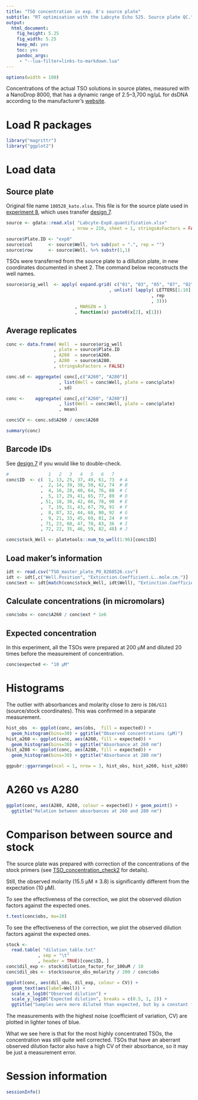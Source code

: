 ```yaml
---
title: "TSO concentration in exp. 8's source plate"
subtitle: "RT optimisation with the Labcyte Echo 525. Source plate QC."
output: 
  html_document: 
    fig_height: 5.25
    fig_width: 5.25
    keep_md: yes
    toc: yes
    pandoc_args:
     - "--lua-filter=links-to-markdown.lua"
---
```


```r
options(width = 100)
```

Concentrations of the actual TSO solutions in source plates, measured with
a NanoDrop 8000, that has a dynamic range of 2.5–3,700 ng/μL for dsDNA according
to the manufacturer's [website](https://www.thermofisher.com/jp/en/home/industrial/spectroscopy-elemental-isotope-analysis/molecular-spectroscopy/ultraviolet-visible-visible-spectrophotometry-uv-vis-vis/uv-vis-vis-instruments/nanodrop-microvolume-spectrophotometers/nanodrop-products-guide.html).


Load R packages
===============

```r
library("magrittr")
library("ggplot2")
```


Load data
=========

Source plate
------------

Original file name `180528_kato.xlsx`.  This file is for the source plate used
in [experiment 8](Labcyte-RT_Data_Analysis_8.md), which uses transfer [design 7](Labcyte-RT7.md).


```r
source <- gdata::read.xls( "Labcyte-Exp8.quantification.xlsx"
                         , nrow = 210, sheet = 1, stringsAsFactors = FALSE)

source$Plate.ID <- "exp8"
source$col      <- source$Well. %>% sub(pat = ".", rep = "")
source$row      <- source$Well. %>% substr(1,1)
```

TSOs were transferred from the source plate to a dillution plate, in new
coordinates documented in sheet 2.  The command below reconstructs the well
names.

```r
source$orig_well  <- apply( expand.grid( c("01", "03", "05", "07", "02", "04", "06")
                                       , unlist( lapply( LETTERS[1:10]
                                                       , rep
                                                       , 3)))
                          , MARGIN = 1
                          , function(x) paste0(x[2], x[1]))
```


Average replicates
------------------

```r
conc <- data.frame( Well  = source$orig_well
                  , plate = source$Plate.ID
                  , A260  = source$A260.
                  , A280  = source$A280.
                  , stringsAsFactors = FALSE)

conc.sd <- aggregate( conc[,c("A260", "A280")]
                    , list(Well = conc$Well, plate = conc$plate)
                    , sd)

conc <-    aggregate( conc[,c("A260", "A280")]
                    , list(Well = conc$Well, plate = conc$plate)
                    , mean)

conc$CV <- conc.sd$A260 / conc$A260

summary(conc)
```


Barcode IDs
-----------

See [design 7](Labcyte-RT7.md) if you would like to double-check.

```r
#               1   2   3   4   5   6   7
conc$ID  <- c(  1, 13, 25, 37, 49, 61, 73  # A
             ,  2, 14, 39, 38, 50, 62, 74  # B
             ,  4, 16, 28, 40, 64, 76, 88  # C
             ,  5, 17, 29, 41, 65, 77, 89  # D
             , 51, 18, 30, 42, 66, 78, 90  # E
             ,  7, 19, 31, 43, 67, 79, 91  # F
             ,  8, 87, 32, 44, 68, 80, 92  # G
             ,  9, 21, 33, 45, 69, 81, 24  # H 
             , 71, 23, 60, 47, 70, 83, 36  # I
             , 72, 22, 35, 46, 59, 82, 48) # J

conc$stock_Well <- platetools::num_to_well(1:96)[conc$ID]
```


Load maker's information
------------------------

```r
idt <- read.csv("TSO_master_plate_PO_8268526.csv")
idt <- idt[,c("Well.Position", "Extinction.Coefficient.L..mole.cm.")]
conc$ext <- idt[match(conc$stock_Well, idt$Well), "Extinction.Coefficient.L..mole.cm."]
```


Calculate concentrations (in micromolars)
-----------------------------------------

```r
conc$obs <- conc$A260 / conc$ext * 1e6
```


Expected concentration
----------------------

In this experiment, all the TSOs were prepared at 200 µM and diluted 20 times
before the measurement of concentration.

```r
conc$expected <- "10 µM"
```


Histograms
==========

The outlier with absorbances and molarity close to zero is `I06/G11`
(source/stock coordinates).  This was confirmed in a separate measurement.

```r
hist_obs  <- ggplot(conc, aes(obs,  fill = expected)) +
  geom_histogram(bins=30) + ggtitle("Observed concentrations (µM)")
hist_a260 <- ggplot(conc, aes(A260, fill = expected)) +
  geom_histogram(bins=30) + ggtitle("Absorbance at 260 nm")
hist_a280 <- ggplot(conc, aes(A280, fill = expected)) +
  geom_histogram(bins=30) + ggtitle("Absorbance at 280 nm")

ggpubr::ggarrange(ncol = 1, nrow = 3, hist_obs, hist_a260, hist_a280)
```


A260 vs A280
============

```r
ggplot(conc, aes(A280, A260, colour = expected)) + geom_point() +
  ggtitle("Relation between absorbances at 260 and 280 nm")
```


Comparison between source and stock
===================================

The source plate was prepared with correction of the concentrations of the stock
primers (see [TSO_concentration_check2](TSO_concentration_check2.md) for details).

Still, the observed molarity (15.5 µM ± 3.8) is significantly different from the expectation (10 µM).

To see the effectiveness of the correction, we plot the observed dilution
factors against the expected ones.

```r
t.test(conc$obs, mu=10)
```

To see the effectiveness of the correction, we plot the observed dilution
factors against the expected ones.

```r
stock <- 
  read.table( "dilution_table.txt"
            , sep = "\t"
            , header = TRUE)[conc$ID, ]
conc$dil_exp <- stock$dilution_factor_for_100uM / 10
conc$dil_obs <- stock$source_obs_molarity / 200 / conc$obs

ggplot(conc, aes(dil_obs, dil_exp, colour = CV)) + 
  geom_text(aes(label=Well)) +
  scale_x_log10("Observed dilution") +
  scale_y_log10("Expected dilution", breaks = c(0.5, 1, 2)) +
  ggtitle("Samples were more diluted than expected, but by a constant factor.")
```

The measurements with the highest noise (coefficient of variation, CV) are
plotted in lighter tones of blue.

What we see here is that for the most highly concentrated TSOs, the
concentration was still quite well corrected.  TSOs that have an aberrant
observed dilution factor also have a high CV of their absorbance, so it may be
just a measurement error.


Session information
===================

```r
sessionInfo()
```